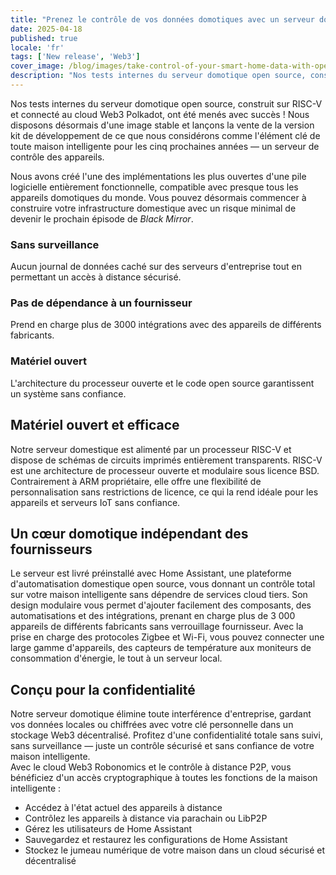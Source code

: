 ```yaml
---
title: "Prenez le contrôle de vos données domotiques avec un serveur domestique open source sur processeur RISC-V et connectivité Web3."
date: 2025-04-18
published: true
locale: 'fr'
tags: ['New release', 'Web3']
cover_image: /blog/images/take-control-of-your-smart-home-data-with-open/cover.webp
description: "Nos tests internes du serveur domotique open source, construit sur RISC-V et connecté au cloud Web3 Polkadot, ont été menés avec succès ! Nous disposons désormais d'une image stable et lançons la vente de la version kit de développement de ce que nous considérons comme l'élément clé de toute maison intelligente pour les cinq prochaines années — un serveur de contrôle des appareils."
---  
```

  
Nos tests internes du serveur domotique open source, construit sur RISC-V et connecté au cloud Web3 Polkadot, ont été menés avec succès ! Nous disposons désormais d'une image stable et lançons la vente de la version kit de développement de ce que nous considérons comme l'élément clé de toute maison intelligente pour les cinq prochaines années — un serveur de contrôle des appareils.
   
Nous avons créé l'une des implémentations les plus ouvertes d'une pile logicielle entièrement fonctionnelle, compatible avec presque tous les appareils domotiques du monde. Vous pouvez désormais commencer à construire votre infrastructure domestique avec un risque minimal de devenir le prochain épisode de *Black Mirror*.
   
### Sans surveillance   
Aucun journal de données caché sur des serveurs d'entreprise tout en permettant un accès à distance sécurisé.   

### Pas de dépendance à un fournisseur   
Prend en charge plus de 3000 intégrations avec des appareils de différents fabricants.   

### Matériel ouvert   
L'architecture du processeur ouverte et le code open source garantissent un système sans confiance.   

## Matériel ouvert et efficace   
Notre serveur domestique est alimenté par un processeur RISC-V et dispose de schémas de circuits imprimés entièrement transparents. RISC-V est une architecture de processeur ouverte et modulaire sous licence BSD. Contrairement à ARM propriétaire, elle offre une flexibilité de personnalisation sans restrictions de licence, ce qui la rend idéale pour les appareils et serveurs IoT sans confiance.   

## Un cœur domotique indépendant des fournisseurs   
Le serveur est livré préinstallé avec Home Assistant, une plateforme d'automatisation domestique open source, vous donnant un contrôle total sur votre maison intelligente sans dépendre de services cloud tiers. Son design modulaire vous permet d'ajouter facilement des composants, des automatisations et des intégrations, prenant en charge plus de 3 000 appareils de différents fabricants sans verrouillage fournisseur. Avec la prise en charge des protocoles Zigbee et Wi-Fi, vous pouvez connecter une large gamme d'appareils, des capteurs de température aux moniteurs de consommation d'énergie, le tout à un serveur local.  

## Conçu pour la confidentialité   
Notre serveur domotique élimine toute interférence d'entreprise, gardant vos données locales ou chiffrées avec votre clé personnelle dans un stockage Web3 décentralisé. Profitez d'une confidentialité totale sans suivi, sans surveillance — juste un contrôle sécurisé et sans confiance de votre maison intelligente.   
Avec le cloud Web3 Robonomics et le contrôle à distance P2P, vous bénéficiez d'un accès cryptographique à toutes les fonctions de la maison intelligente :   

- Accédez à l'état actuel des appareils à distance   
- Contrôlez les appareils à distance via parachain ou LibP2P   
- Gérez les utilisateurs de Home Assistant   
- Sauvegardez et restaurez les configurations de Home Assistant   
- Stockez le jumeau numérique de votre maison dans un cloud sécurisé et décentralisé   
